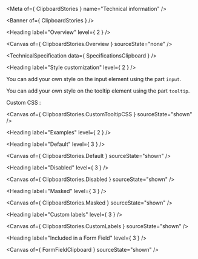 
<Meta of={ ClipboardStories } name="Technical information" />

<Banner of={ ClipboardStories } />

<Heading label="Overview" level={ 2 } />

<Canvas of={ ClipboardStories.Overview } sourceState="none" />

<TechnicalSpecification data={ SpecificationsClipboard } />

<Heading label="Style customization" level={ 2 } />

You can add your own style on the input element using the part `input`.

You can add your own style on the tooltip element using the part `tooltip`.

Custom CSS :

<Canvas of={ ClipboardStories.CustomTooltipCSS } sourceState="shown" />

<Heading label="Examples" level={ 2 } />

<Heading label="Default" level={ 3 } />

<Canvas of={ ClipboardStories.Default } sourceState="shown" />

<Heading label="Disabled" level={ 3 } />

<Canvas of={ ClipboardStories.Disabled } sourceState="shown" />

<Heading label="Masked" level={ 3 } />

<Canvas of={ ClipboardStories.Masked } sourceState="shown" />

<Heading label="Custom labels" level={ 3 } />

<Canvas of={ ClipboardStories.CustomLabels } sourceState="shown" />

<Heading label="Included in a Form Field" level={ 3 } />

<Canvas of={ FormFieldClipboard } sourceState="shown" />
